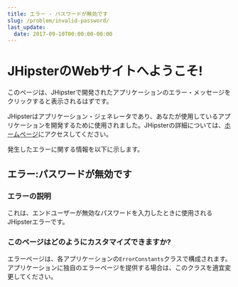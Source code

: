 ```yaml
---
title: エラー - パスワードが無効です
slug: /problem/invalid-password/
last_update:
  date: 2017-09-10T00:00:00-00:00
---
```


# <i class="fa fa-map-signs"></i> JHipsterのWebサイトへようこそ!

このページは、JHipsterで開発されたアプリケーションのエラー・メッセージをクリックすると表示されるはずです。

JHipsterはアプリケーション・ジェネレータであり、あなたが使用しているアプリケーションを開発するために使用されました。JHipsterの詳細については、[ホームページ](/)にアクセスしてください。

発生したエラーに関する情報を以下に示します。

## <i class="fa fa-warning"></i> エラー:パスワードが無効です

### エラーの説明

これは、エンドユーザーが無効なパスワードを入力したときに使用されるJHipsterエラーです。

### このページはどのようにカスタマイズできますか?

エラーページは、各アプリケーションの`ErrorConstants`クラスで構成されます。アプリケーションに独自のエラーページを提供する場合は、このクラスを適宜変更してください。

